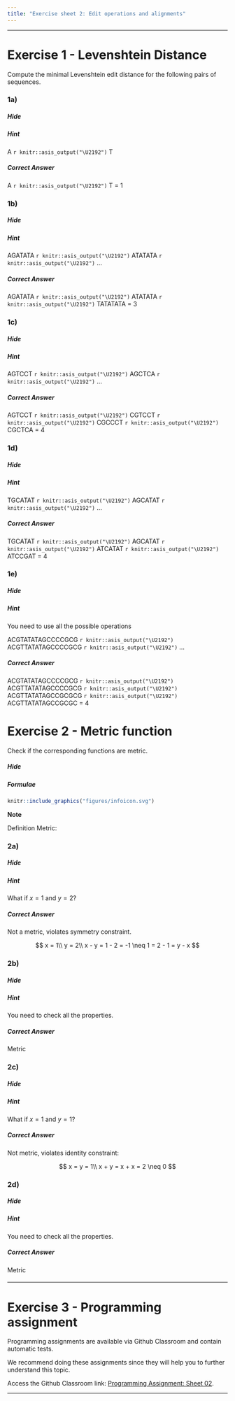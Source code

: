 ```yaml
---
title: "Exercise sheet 2: Edit operations and alignments"
---
```


---------------------------------

# Exercise 1 - Levenshtein Distance

Compute the minimal Levenshtein edit distance for the following pairs of sequences.

### 1a)

::: {.question data-latex=""}

\begin{align}
S_{1} = A\\
S_{2} = T
\end{align}

:::

#### {.tabset}

##### Hide



##### Hint

A `r knitr::asis_output("\U2192")` T



##### Correct Answer

A `r knitr::asis_output("\U2192")` T = 1

#### {-}

### 1b)

::: {.question data-latex=""}

\begin{align}
S_{1} &= AGATATA\\
S_{2} &= TATATATA
\end{align}

:::


#### {.tabset}

##### Hide


##### Hint

AGATATA `r knitr::asis_output("\U2192")` ATATATA `r knitr::asis_output("\U2192")` ...


##### Correct Answer

AGATATA `r knitr::asis_output("\U2192")` ATATATA `r knitr::asis_output("\U2192")` TATATATA = 3

#### {-}


### 1c)

::: {.question data-latex=""}

\begin{align}
S_{1} = AGTCCT\\
S_{2} = CGCTCA
\end{align}

:::


#### {.tabset}

##### Hide



##### Hint

AGTCCT `r knitr::asis_output("\U2192")` AGCTCA `r knitr::asis_output("\U2192")` ...



##### Correct Answer

AGTCCT `r knitr::asis_output("\U2192")` CGTCCT `r knitr::asis_output("\U2192")` CGCCCT `r knitr::asis_output("\U2192")` CGCTCA = 4

#### {-}


### 1d)



::: {.question data-latex=""}

\begin{align}
S_{1} = TGCATAT\\
S_{2} = ATCCGAT
\end{align}

:::

#### {.tabset}

##### Hide



##### Hint

TGCATAT `r knitr::asis_output("\U2192")` AGCATAT `r knitr::asis_output("\U2192")` ...



##### Correct Answer

TGCATAT `r knitr::asis_output("\U2192")` AGCATAT `r knitr::asis_output("\U2192")` ATCATAT `r knitr::asis_output("\U2192")` ATCCGAT = 4

#### {-}


### 1e)



::: {.question data-latex=""}

\begin{align}
S_{1} = ACGTATATAGCCCCGCG\\
S_{2} = ACGTTATATAGCCGCGC
\end{align}

:::

#### {.tabset}

##### Hide



##### Hint

You need to use all the possible operations

ACGTATATAGCCCCGCG `r knitr::asis_output("\U2192")` ACGTTATATAGCCCCGCG `r knitr::asis_output("\U2192")` ...

##### Correct Answer

ACGTATATAGCCCCGCG `r knitr::asis_output("\U2192")` ACGTTATATAGCCCCGCG `r knitr::asis_output("\U2192")` ACGTTATATAGCCGCGCG `r knitr::asis_output("\U2192")` ACGTTATATAGCCGCGC = 4

#### {-}



# Exercise 2 - Metric function

Check if the corresponding functions are metric.

#### {.tabset}


##### Hide

##### Formulae


:::: {#explaining .message-box }
::: {#note-exp .note-header}
```r
knitr::include_graphics("figures/infoicon.svg")
```
**Note**
:::
::: {#note-exp .note-body}

Definition Metric:

\begin{align}
  w(x,y) &= 0  \leftrightarrow x = y\ &\text{(identity)}\\
  w(x, y) &= w(y, x)\ &\text{(symmetric)}\\
  w (x, z) &\leq w (x, y ) + w (y , z) &\text{(triangle inequality)}
\end{align}

:::
::::

#### {-}


### 2a)

\begin{align}
w(x,y) = x-y
\end{align}

#### {.tabset}


##### Hide

##### Hint

What if $x = 1$ and $y = 2$?


##### Correct Answer

Not a metric, violates symmetry constraint.

$$
x = 1\\
y = 2\\
x - y = 1 - 2 = -1 \neq 1 = 2 - 1 = y - x
$$

#### {-}



### 2b)

\begin{align}
w(x,y) = |x-y|
\end{align}



#### {.tabset}


##### Hide


##### Hint

You need to check all the properties.


##### Correct Answer

Metric


#### {-}

### 2c)

\begin{align}
w(x,y) = x+y
\end{align}

#### {.tabset}


##### Hide


##### Hint

What if $x = 1$ and $y = 1$?

##### Correct Answer

Not metric, violates identity constraint:

$$
x = y = 1\\
x + y = x + x = 2 \neq 0 
$$

#### {-}

### 2d)

\begin{align}
w(x,y) = \begin{cases} 1 \ \text{if}\ x  \neq y
\\0\ \text{else}
\end{cases}
\end{align}


#### {.tabset}


##### Hide



##### Hint

You need to check all the properties.

##### Correct Answer

Metric


#### {-}

#### {.tabset} 

---------------------------------

# Exercise 3 - Programming assignment

Programming assignments are available via Github Classroom and contain automatic tests.

We recommend doing these assignments since they will help you to further understand this topic.

Access the Github Classroom link: [Programming Assignment: Sheet 02](https://classroom.github.com/a/F-sdH7RI).

-------------------------------------------


